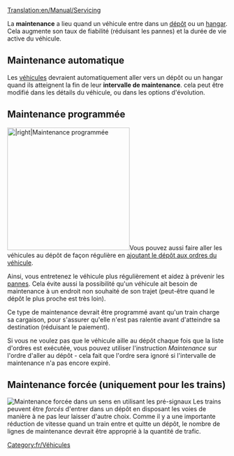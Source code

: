 [[Translation:en/Manual/Servicing]]

La '''maintenance''' a lieu quand un véhicule entre dans un [[fr/Manual/Dépôts|dépôt]] ou un [[fr/Manual/Dépôts|hangar]]. Cela augmente son taux de fiabilité (réduisant les pannes) et la durée de vie active du véhicule.

==Maintenance automatique==
Les [[fr/Manual/Base Set/Vehicles/Véhicules|véhicules]] devraient automatiquement aller vers un dépôt ou un hangar quand ils atteignent la fin de leur '''intervalle de maintenance'''. cela peut être modifié dans les détails du véhicule, ou dans les options d'évolution.

==Maintenance programmée==
[[File:en/Scheduled servicing.png|thumb|280px||right|Maintenance programmée]]Vous pouvez aussi faire aller les véhicules au dépôt de façon régulière en [[fr/Archive/Manual/Settings/Permettre les ordres d'aller au dépôt|ajoutant le dépôt aux ordres du véhicule]]. 

Ainsi, vous entretenez le véhicule plus régulièrement et aidez à prévenir les [[fr/Manual/Pannes|pannes]]. Cela évite aussi la possibilité qu'un véhicule ait besoin de maintenance à un endroit non souhaité de son trajet (peut-être quand le dépôt le plus proche est très loin).

Ce type de maintenance devrait être programmé avant qu'un train charge sa cargaison, pour s'assurer qu'elle n'est pas ralentie avant d'atteindre sa destination (réduisant le paiement).

Si vous ne voulez pas que le véhicule aille au dépôt chaque fois que la liste d'ordres est exécutée, vous pouvez utiliser l'instruction ''Maintenance'' sur l'ordre d'aller au dépôt - cela fait que l'ordre sera ignoré si l'intervalle de maintenance n'a pas encore expiré.

==Maintenance forcée (uniquement pour les trains)==
[[File:en/Forced servicing.png|thumb|right|Maintenance forcée dans un sens en utilisant les [[fr/Manual/Signaux#Signaux dépendants|pré-signaux]]]]
Les trains peuvent être ''forcés'' d'entrer dans un dépôt en disposant les voies de manière à ne pas leur laisser d'autre choix. Comme il y a une importante réduction de vitesse quand un train entre et quitte un dépôt, le nombre de lignes de maintenance devrait être approprié à la quantité de trafic.

[[Category:fr/Véhicules]]